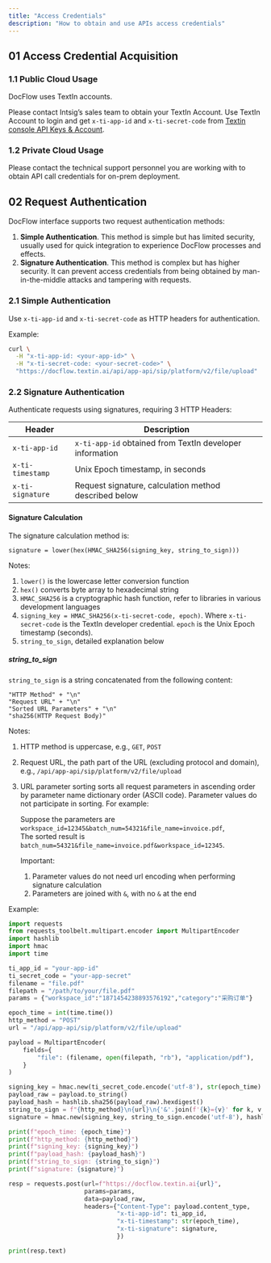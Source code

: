 ```yaml
---
title: "Access Credentials"
description: "How to obtain and use APIs access credentials"
---
```


## 01 Access Credential Acquisition

### 1.1 Public Cloud Usage

DocFlow uses TextIn accounts.

Please contact Intsig’s sales team to obtain your TextIn Account.
Use TextIn Account to login and get `x-ti-app-id` and `x-ti-secret-code` from [Textin console API Keys & Account](https://www.textin.ai/console/dashboard/setting).

### 1.2 **Private Cloud Usage**

Please contact the technical support personnel you are working with to obtain API call credentials for on-prem deployment.

## 02 Request Authentication

DocFlow interface supports two request authentication methods:

1. **Simple Authentication**. This method is simple but has limited security, usually used for quick integration to experience DocFlow processes and effects.
2. **Signature Authentication**. This method is complex but has higher security. It can prevent access credentials from being obtained by man-in-the-middle attacks and tampering with requests.

### 2.1 Simple Authentication

Use `x-ti-app-id` and `x-ti-secret-code` as HTTP headers for authentication.

Example:

<CodeGroup>

```bash curl
curl \
  -H "x-ti-app-id: <your-app-id>" \
  -H "x-ti-secret-code: <your-secret-code>" \
  "https://docflow.textin.ai/api/app-api/sip/platform/v2/file/upload"
```

</CodeGroup>

### 2.2 Signature Authentication

Authenticate requests using signatures, requiring 3 HTTP Headers:

| Header           | Description                                              |
| ---------------- | -------------------------------------------------------- |
| `x-ti-app-id`    | `x-ti-app-id` obtained from TextIn developer information |
| `x-ti-timestamp` | Unix Epoch timestamp, in seconds                         |
| `x-ti-signature` | Request signature, calculation method described below    |

#### Signature Calculation

The signature calculation method is:

```
signature = lower(hex(HMAC_SHA256(signing_key, string_to_sign)))
```

Notes:

1. `lower()` is the lowercase letter conversion function
2. `hex()` converts byte array to hexadecimal string
3. `HMAC_SHA256` is a cryptographic hash function, refer to libraries in various development languages
4. `signing_key = HMAC_SHA256(x-ti-secret-code, epoch)`. Where `x-ti-secret-code` is the TextIn developer credential. `epoch` is the Unix Epoch timestamp (seconds).
5. `string_to_sign`, detailed explanation below

##### string_to_sign

`string_to_sign` is a string concatenated from the following content:

```
"HTTP Method" + "\n"
"Request URL" + "\n"
"Sorted URL Parameters" + "\n"
"sha256(HTTP Request Body)"
```

Notes:

1. HTTP method is uppercase, e.g., `GET`, `POST`
2. Request URL, the path part of the URL (excluding protocol and domain), e.g., `/api/app-api/sip/platform/v2/file/upload`
3. URL parameter sorting sorts all request parameters in ascending order by parameter name dictionary order (ASCII code). Parameter values do not participate in sorting. For example:

   Suppose the parameters are `workspace_id=12345&batch_num=54321&file_name=invoice.pdf`,\
   The sorted result is `batch_num=54321&file_name=invoice.pdf&workspace_id=12345`.

   Important:
   1. Parameter values do not need url encoding when performing signature calculation
   2. Parameters are joined with `&`, with no `&` at the end

Example:

<CodeGroup>

```python Python expandable {7,8,9,10,11,23,24,25,26,27,28,29,30,31,32,33,34} icon=python lines
import requests
from requests_toolbelt.multipart.encoder import MultipartEncoder
import hashlib
import hmac
import time

ti_app_id = "your-app-id"
ti_secret_code = "your-app-secret"
filename = "file.pdf"
filepath = "/path/to/your/file.pdf"
params = {"workspace_id":"1871454238893576192","category":"采购订单"}

epoch_time = int(time.time())
http_method = "POST"
url = "/api/app-api/sip/platform/v2/file/upload"

payload = MultipartEncoder(
    fields={
        "file": (filename, open(filepath, "rb"), "application/pdf"),
    }
)

signing_key = hmac.new(ti_secret_code.encode('utf-8'), str(epoch_time).encode('utf-8'), hashlib.sha256).digest()
payload_raw = payload.to_string()
payload_hash = hashlib.sha256(payload_raw).hexdigest()
string_to_sign = f"{http_method}\n{url}\n{'&'.join(f'{k}={v}' for k, v in sorted(params.items()))}\n{payload_hash}"
signature = hmac.new(signing_key, string_to_sign.encode('utf-8'), hashlib.sha256).hexdigest()

print(f"epoch_time: {epoch_time}")
print(f"http_method: {http_method}")
print(f"signing_key: {signing_key}")
print(f"payload_hash: {payload_hash}")
print(f"string_to_sign: {string_to_sign}")
print(f"signature: {signature}")

resp = requests.post(url=f"https://docflow.textin.ai{url}", 
                     params=params, 
                     data=payload_raw, 
                     headers={"Content-Type": payload.content_type,
                              "x-ti-app-id": ti_app_id,
                              "x-ti-timestamp": str(epoch_time),
                              "x-ti-signature": signature,
                              })

print(resp.text)
```

</CodeGroup>